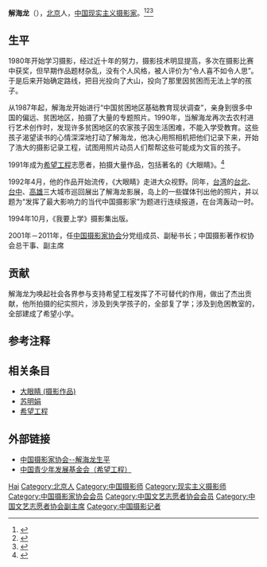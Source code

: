 {{Infobox journalist
| name = 解海龙
| image = 
| caption = 
| birthname = 
| birth_date = {{birth year and age|1951}}
| birth_place = {{CHN}}[[北京市|北京市]]
| death_date = 
| death_place = 
| nationality = {{PRC}}
| education = 
| occupation = 新闻摄影家，纪实摄影师
| alias = 
| title = 
| family = 
| spouse = 
| domesticpartner = 
| children = 
| relatives = 
| ethnic = 
| religion = 
| salary = 
| networth = 
| credits = 《[[大眼睛_(摄影作品)|大眼睛]]》的作者
| agent = 
| URL = 
}}
{{noteTA
}}
'''解海龙'''（{{bd|1951年5月||catIdx=J}}），[[北京|北京]]人，[[中华人民共和国|中国]][[现实主义|现实主义]][[摄影家|摄影家]]。<ref>{{Cite web|title=中国文艺网-解海龙|url=http://www.cflac.org.cn/wywgy/gyxf/201406/t20140606_258384.html|accessdate=2021-03-27|date=2013-11-26|work=中国文艺网|language=zh|archive-url=https://web.archive.org/web/20181031071233/http://www.cflac.org.cn/wywgy/gyxf/201406/t20140606_258384.html|archive-date=2018-10-31|dead-url=no}}</ref><ref>{{Cite web|title=国内外名家客座导师计划|url=https://zsb.cucn.edu.cn/home/hotshot/info/id/306/catId/11.html|accessdate=2021-03-27|work=[[南京传媒学院|南京传媒学院]]|language=zh|archive-url=https://web.archive.org/web/20210120091530/https://zsb.cucn.edu.cn/home/hotshot/info/id/306/catId/11.html|archive-date=2021-01-20|dead-url=no}}</ref><ref>{{Cite web|title=解海龙《希望工程》摄影纪实作品|url=http://www.cpanet.cn/sysyl/xie-hl/xiehlzp.htm|accessdate=2021-03-27|date=2005-05-19|work=影像中国|archiveurl=https://web.archive.org/web/20090212032147/http://www.cpanet.cn/sysyl/xie-hl/xiehlzp.htm|archivedate=2009-02-12|dead-url=no}}</ref>

== 生平 ==
1980年开始学习摄影，经过近十年的努力，摄影技术明显提高，多次在摄影比赛中获奖，但早期作品题材杂乱，没有个人风格，被人评价为“令人喜不如令人思”。于是后来开始确定路线，把目光投向了大山，投向了那里因贫困而无法上学的孩子。

从1987年起，解海龙开始进行“中国贫困地区基础教育现状调查”，亲身到很多中国的偏远、贫困地区，拍摄了大量的专题照片。1990年，当解海龙再次去农村进行艺术创作时，发现许多贫困地区的农家孩子因生活困难，不能入学受教育。这些孩子渴望读书的心情深深地打动了解海龙，他决心用照相机把他们记录下来，开始了浩大的摄影记录工程，试图用照片动员人们帮帮这些可能成为文盲的孩子。

1991年成为[[希望工程|希望工程]]志愿者，拍摄大量作品，包括著名的《大眼睛》。<ref>{{Cite web|title=还记得这双“大眼睛”吗？如今苏明娟在帮助更多的人|url=http://www.xinhuanet.com/money/20210707/bbec4e3882234849bcf74f73d3525428/c.html|access-date=2021-09-02|date=2021-07-07|work=[[新华网|新华网]]|language=zh|archive-date=2021-09-02|archive-url=https://web.archive.org/web/20210902151605/http://www.xinhuanet.com/money/20210707/bbec4e3882234849bcf74f73d3525428/c.html|dead-url=no}}</ref>

1992年4月，他的作品开始流传，《大眼睛》走进大众视野。同年，[[台湾|台湾]]的[[台北|台北]]、[[台中|台中]]、[[高雄|高雄]]三大城市巡回展出了解海龙影展，岛上的一些媒体刊出他的照片，并以题为“发挥了最大影响力的当代中国摄影家”为题进行连续报道，在台湾轰动一时。

1994年10月，《我要上学》摄影集出版。

2001年－2011年，任[[中国摄影家协会|中国摄影家协会]]分党组成员、副秘书长；中国摄影著作权协会总干事、副主席

== 贡献 ==
解海龙为唤起社会各界参与支持希望工程发挥了不可替代的作用，做出了杰出贡献，他所拍摄的纪实照片，涉及到失学孩子的，全部复了学；涉及到危困教室的，全部建成了希望小学。

== 参考注释 ==
{{reflist}}

== 相关条目 ==

* [[大眼睛_(摄影作品)|大眼睛 (摄影作品)]]
* [[苏明娟|苏明娟]]
* [[希望工程|希望工程]]

== 外部链接 ==
* [https://web.archive.org/web/20090212032147/http://www.cpanet.cn/sysyl/xie-hl/xiehlzp.htm 中国摄影家协会--解海龙生平]
* [http://www.cydf.org.cn/ 中国青少年发展基金会（希望工程）] {{Wayback|url=http://www.cydf.org.cn/ |date=20201130021100 }} 

{{中国摄影家协会第六届理事会}}
{{中国摄影家协会第七届理事会}}
{{中国文艺志愿者协会第一届理事会}}

{{Authority control}}
{{DEFAULTSORT:Xie谢}}
[[Category:解姓|Hai]]
[[Category:北京人|Category:北京人]]
[[Category:中国摄影师|Category:中国摄影师]]
[[Category:现实主义摄影师|Category:现实主义摄影师]]
[[Category:中国摄影家协会会员|Category:中国摄影家协会会员]]
[[Category:中国文艺志愿者协会会员|Category:中国文艺志愿者协会会员]]
[[Category:中国文艺志愿者协会副主席|Category:中国文艺志愿者协会副主席]]
[[Category:中国摄影记者|Category:中国摄影记者]]